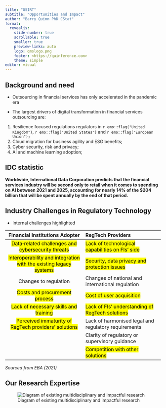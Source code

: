 ```yaml
---
title: "GSIRT"
subtitle: "Opportunities and Impact"
author: "Barry Quinn PhD CStat"
format:
  revealjs: 
    slide-number: true
    scrollable: true
    smaller: true
    preview-links: auto
    logo: qmslogo.png
    footer: <https://quinference.com>
    theme: simple
editor: visual
---
```


## Background and need

-   Outsourcing in financial services has only accelerated in the pandemic era

-   The largest drivers of digital transformation in financial services outsourcing are:

1.  Resilience focused regulations regulators in `r emo::flag("United Kingdom")`, `r emo::flag("United States")` and `r emo::flag("European Union");`
2.  Cloud migration for business agility and ESG benefits;
3.  Cyber security, risk and privacy;
4.  AI and machine learning adoption;

::: callout-important
## IDC statistic

**Worldwide, International Data Corporation predicts that the financial services industry will be second only to retail when it comes to spending on AI between 2021 and 2025, accounting for nearly 14% of the \$204 billion that will be spent annually by the end of that period.**
:::

## Industry Challenges in Regulatory Technology {.smaller}

-   Internal challenges highlighted

|                         Financial Institutions Adopter                         | RegTech Providers                                             |
|:----------------------------------:|:-----------------------------------|
|         <mark>Data‐related challenges and cybersecurity threats</mark>         | <mark>Lack of technological capabilities on FIs' side </mark> |
| <mark>Interoperability and integration with the existing legacy systems</mark> | <mark>Security, data privacy and protection issues</mark>     |
|                             Changes to regulation                              | Changes of national and international regulation              |
|                   <mark>Costs and procurement process</mark>                   | <mark>Cost of user acquisition</mark>                         |
|               <mark>Lack of necessary skills and training</mark>               | <mark>Lack of FIs' understanding of RegTech solutions</mark>  |
|       <mark>Perceived immaturity of RegTech providers' solutions</mark>        | Lack of harmonised legal and regulatory requirements          |
|                                                                                | Clarity of regulatory or supervisory guidance                 |
|                                                                                | <mark>Competition with other solutions</mark>                 |

*Sourced from EBA (2021)*

## Our Research Expertise

![Diagram of existing multidisciplinary and impactful research](gsirt.jpeg){fig-align="center"}
